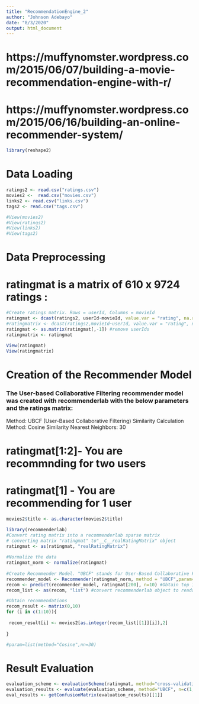 ```yaml
---
title: "RecommendationEngine_2"
author: "Johnson Adebayo"
date: "8/3/2020"
output: html_document
---
```


# https://muffynomster.wordpress.com/2015/06/07/building-a-movie-recommendation-engine-with-r/
# https://muffynomster.wordpress.com/2015/06/16/building-an-online-recommender-system/


```r
library(reshape2)

```

# Data Loading
```r
ratings2 <- read.csv("ratings.csv")
movies2 <-  read.csv("movies.csv")
links2 <- read.csv("links.csv")
tags2 <- read.csv("tags.csv")

#View(movies2)
#View(ratings2)
#View(links2)
#View(tags2)

```

# Data Preprocessing

# ratingmat is a matrix of 610 x 9724 ratings :
```r

#Create ratings matrix. Rows = userId, Columns = movieId
ratingmat <- dcast(ratings2, userId~movieId, value.var = "rating", na.rm=TRUE)
#ratingmatrix <- dcast(ratings2,movieId~userId, value.var = "rating", na.rm=FALSE )
ratingmat <- as.matrix(ratingmat[,-1]) #remove userIds
ratingmatrix <- ratingmat

View(ratingmat)
View(ratingmatrix)

```


# Creation of the Recommender Model

### The User-based Collaborative Filtering recommender model was created with recommenderlab with the below parameters and the ratings matrix:

Method: UBCF (User-Based Collaborative Filtering)
Similarity Calculation Method: Cosine Similarity
Nearest Neighbors: 30


# ratingmat[1:2]- You are recommnding for two users
# ratingmat[1] - You are recommending for 1 user

```r
movies2$title <- as.character(movies2$title)

```

```r
library(recommenderlab)
#Convert rating matrix into a recommenderlab sparse matrix
# converting matrix "ratingmat" to"__C__realRatingMatrix" object
ratingmat <- as(ratingmat, "realRatingMatrix") 
 
#Normalize the data
ratingmat_norm <- normalize(ratingmat)
 
#Create Recommender Model. "UBCF" stands for User-Based Collaborative Filtering
recommender_model <- Recommender(ratingmat_norm, method = "UBCF",param=list(method="Cosine",nn=30))
recom <- predict(recommender_model, ratingmat[200], n=10) #Obtain top 10 recommendations for 1st user in dataset
recom_list <- as(recom, "list") #convert recommenderlab object to readable list

#Obtain recommendations
recom_result <- matrix(0,10)
for (i in c(1:10)){
  
 recom_result[i] <- movies2[as.integer(recom_list[[1]][i]),2]
  
}

#param=list(method="Cosine",nn=30)
```


# Result Evaluation
```r
evaluation_scheme <- evaluationScheme(ratingmat, method="cross-validation", k=5, given=3, goodRating=5) #k=5 meaning a 5-fold cross validation. given=3 meaning a Given-3 protocol
evaluation_results <- evaluate(evaluation_scheme, method="UBCF", n=c(1,3,5,10,15,20))
eval_results <- getConfusionMatrix(evaluation_results)[[1]]
```


```r

```


```r

```


```r

```


```r

```


```r

```


```r

```


```r

```


```r

```


```r

```


```r

```


```r

```


```r

```


```r

```


```r

```


```r

```


```r

```


```r

```


```r

```


```r

```


```r

```


```r

```


```r

```


```r

```


```r

```


```r

```


```r

```


